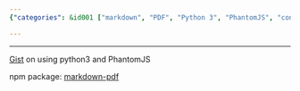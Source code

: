 ```yaml
---
{"categories": &id001 ["markdown", "PDF", "Python 3", "PhantomJS", "conversion", "npm", "markdown-pdf"], "category": "Markdown To Pdf Conversion", "date": "2023-04-03 07:56:16", "description": "This text outlines the process of transforming Markdown files into PDFs using Python 3 and the PhantomJS library, as well as introducing an npm package called markdown-pdf that facilitates this conversion.", "tags": *id001, "title": "Markdown to PDF"}

---
```


------

[Gist](https://gist.github.com/sooop/32a0539dd352e0ff9ffe) on using python3 and PhantomJS

npm package: [markdown-pdf](https://www.npmjs.com/package/markdown-pdf/)

